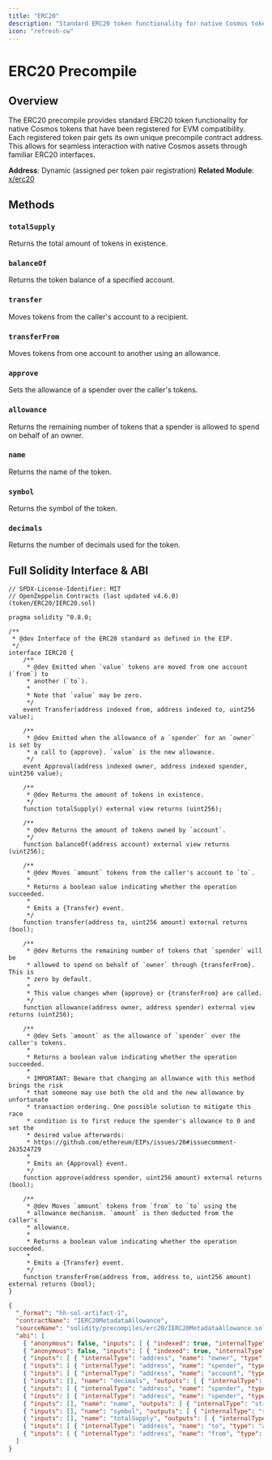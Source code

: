 ```yaml
---
title: "ERC20"
description: "Standard ERC20 token functionality for native Cosmos tokens"
icon: "refresh-cw"
---
```


# ERC20 Precompile

## Overview
The ERC20 precompile provides standard ERC20 token functionality for native Cosmos tokens that have been registered for EVM compatibility. Each registered token pair gets its own unique precompile contract address. This allows for seamless interaction with native Cosmos assets through familiar ERC20 interfaces.

**Address**: Dynamic (assigned per token pair registration)
**Related Module**: [x/erc20](https://docs.cosmos.network/main/modules/erc20)

## Methods

### `totalSupply`
Returns the total amount of tokens in existence.

### `balanceOf`
Returns the token balance of a specified account.

### `transfer`
Moves tokens from the caller's account to a recipient.

### `transferFrom`
Moves tokens from one account to another using an allowance.

### `approve`
Sets the allowance of a spender over the caller's tokens.

### `allowance`
Returns the remaining number of tokens that a spender is allowed to spend on behalf of an owner.

### `name`
Returns the name of the token.

### `symbol`
Returns the symbol of the token.

### `decimals`
Returns the number of decimals used for the token.

## Full Solidity Interface & ABI

```solidity title="ERC20 Solidity Interface" lines expandable
// SPDX-License-Identifier: MIT
// OpenZeppelin Contracts (last updated v4.6.0) (token/ERC20/IERC20.sol)

pragma solidity ^0.8.0;

/**
 * @dev Interface of the ERC20 standard as defined in the EIP.
 */
interface IERC20 {
    /**
     * @dev Emitted when `value` tokens are moved from one account (`from`) to
     * another (`to`).
     *
     * Note that `value` may be zero.
     */
    event Transfer(address indexed from, address indexed to, uint256 value);

    /**
     * @dev Emitted when the allowance of a `spender` for an `owner` is set by
     * a call to {approve}. `value` is the new allowance.
     */
    event Approval(address indexed owner, address indexed spender, uint256 value);

    /**
     * @dev Returns the amount of tokens in existence.
     */
    function totalSupply() external view returns (uint256);

    /**
     * @dev Returns the amount of tokens owned by `account`.
     */
    function balanceOf(address account) external view returns (uint256);

    /**
     * @dev Moves `amount` tokens from the caller's account to `to`.
     *
     * Returns a boolean value indicating whether the operation succeeded.
     *
     * Emits a {Transfer} event.
     */
    function transfer(address to, uint256 amount) external returns (bool);

    /**
     * @dev Returns the remaining number of tokens that `spender` will be
     * allowed to spend on behalf of `owner` through {transferFrom}. This is
     * zero by default.
     *
     * This value changes when {approve} or {transferFrom} are called.
     */
    function allowance(address owner, address spender) external view returns (uint256);

    /**
     * @dev Sets `amount` as the allowance of `spender` over the caller's tokens.
     *
     * Returns a boolean value indicating whether the operation succeeded.
     *
     * IMPORTANT: Beware that changing an allowance with this method brings the risk
     * that someone may use both the old and the new allowance by unfortunate
     * transaction ordering. One possible solution to mitigate this race
     * condition is to first reduce the spender's allowance to 0 and set the
     * desired value afterwards:
     * https://github.com/ethereum/EIPs/issues/20#issuecomment-263524729
     *
     * Emits an {Approval} event.
     */
    function approve(address spender, uint256 amount) external returns (bool);

    /**
     * @dev Moves `amount` tokens from `from` to `to` using the
     * allowance mechanism. `amount` is then deducted from the caller's
     * allowance.
     *
     * Returns a boolean value indicating whether the operation succeeded.
     *
     * Emits a {Transfer} event.
     */
    function transferFrom(address from, address to, uint256 amount) external returns (bool);
}
```

```json title="ERC20 ABI" lines expandable
{
  "_format": "hh-sol-artifact-1",
  "contractName": "IERC20MetadataAllowance",
  "sourceName": "solidity/precompiles/erc20/IERC20MetadataAllowance.sol",
  "abi": [
    { "anonymous": false, "inputs": [ { "indexed": true, "internalType": "address", "name": "owner", "type": "address" }, { "indexed": true, "internalType": "address", "name": "spender", "type": "address" }, { "indexed": false, "internalType": "uint256", "name": "value", "type": "uint256" } ], "name": "Approval", "type": "event" },
    { "anonymous": false, "inputs": [ { "indexed": true, "internalType": "address", "name": "from", "type": "address" }, { "indexed": true, "internalType": "address", "name": "to", "type": "address" }, { "indexed": false, "internalType": "uint256", "name": "value", "type": "uint256" } ], "name": "Transfer", "type": "event" },
    { "inputs": [ { "internalType": "address", "name": "owner", "type": "address" }, { "internalType": "address", "name": "spender", "type": "address" } ], "name": "allowance", "outputs": [ { "internalType": "uint256", "name": "", "type": "uint256" } ], "stateMutability": "view", "type": "function" },
    { "inputs": [ { "internalType": "address", "name": "spender", "type": "address" }, { "internalType": "uint256", "name": "amount", "type": "uint256" } ], "name": "approve", "outputs": [ { "internalType": "bool", "name": "", "type": "bool" } ], "stateMutability": "nonpayable", "type": "function" },
    { "inputs": [ { "internalType": "address", "name": "account", "type": "address" } ], "name": "balanceOf", "outputs": [ { "internalType": "uint256", "name": "", "type": "uint256" } ], "stateMutability": "view", "type": "function" },
    { "inputs": [], "name": "decimals", "outputs": [ { "internalType": "uint8", "name": "", "type": "uint8" } ], "stateMutability": "view", "type": "function" },
    { "inputs": [ { "internalType": "address", "name": "spender", "type": "address" }, { "internalType": "uint256", "name": "subtractedValue", "type": "uint256" } ], "name": "decreaseAllowance", "outputs": [ { "internalType": "bool", "name": "approved", "type": "bool" } ], "stateMutability": "nonpayable", "type": "function" },
    { "inputs": [ { "internalType": "address", "name": "spender", "type": "address" }, { "internalType": "uint256", "name": "addedValue", "type": "uint256" } ], "name": "increaseAllowance", "outputs": [ { "internalType": "bool", "name": "approved", "type": "bool" } ], "stateMutability": "nonpayable", "type": "function" },
    { "inputs": [], "name": "name", "outputs": [ { "internalType": "string", "name": "", "type": "string" } ], "stateMutability": "view", "type": "function" },
    { "inputs": [], "name": "symbol", "outputs": [ { "internalType": "string", "name": "", "type": "string" } ], "stateMutability": "view", "type": "function" },
    { "inputs": [], "name": "totalSupply", "outputs": [ { "internalType": "uint256", "name": "", "type": "uint256" } ], "stateMutability": "view", "type": "function" },
    { "inputs": [ { "internalType": "address", "name": "to", "type": "address" }, { "internalType": "uint256", "name": "amount", "type": "uint256" } ], "name": "transfer", "outputs": [ { "internalType": "bool", "name": "", "type": "bool" } ], "stateMutability": "nonpayable", "type": "function" },
    { "inputs": [ { "internalType": "address", "name": "from", "type": "address" }, { "internalType": "address", "name": "to", "type": "address" }, { "internalType": "uint256", "name": "amount", "type": "uint256" } ], "name": "transferFrom", "outputs": [ { "internalType": "bool", "name": "", "type": "bool" } ], "stateMutability": "nonpayable", "type": "function" }
  ]
}
```
